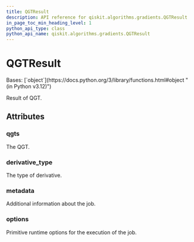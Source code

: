 ```yaml
---
title: QGTResult
description: API reference for qiskit.algorithms.gradients.QGTResult
in_page_toc_min_heading_level: 1
python_api_type: class
python_api_name: qiskit.algorithms.gradients.QGTResult
---
```


# QGTResult

<Class id="qiskit.algorithms.gradients.QGTResult" isDedicatedPage={true} github="https://github.com/qiskit/qiskit/tree/stable/0.25/qiskit/algorithms/gradients/base/qgt_result.py" signature="qiskit.algorithms.gradients.QGTResult(qgts, derivative_type, metadata, options)" modifiers="class">
  Bases: [`object`](https://docs.python.org/3/library/functions.html#object "(in Python v3.12)")

  Result of QGT.

  ## Attributes

  ### qgts

  <Attribute id="qiskit.algorithms.gradients.QGTResult.qgts" attributeTypeHint="list[numpy.ndarray]">
    The QGT.
  </Attribute>

  ### derivative\_type

  <Attribute id="qiskit.algorithms.gradients.QGTResult.derivative_type" attributeTypeHint="DerivativeType">
    The type of derivative.
  </Attribute>

  ### metadata

  <Attribute id="qiskit.algorithms.gradients.QGTResult.metadata" attributeTypeHint="list[dict[str, Any]]">
    Additional information about the job.
  </Attribute>

  ### options

  <Attribute id="qiskit.algorithms.gradients.QGTResult.options" attributeTypeHint="Options">
    Primitive runtime options for the execution of the job.
  </Attribute>
</Class>

